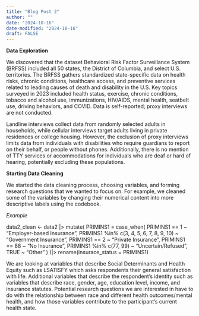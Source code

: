 ```yaml
---
title: "Blog Post 2"
author: ""
date: "2024-10-16"
date-modified: "2024-10-16"
draft: FALSE
---
```


**Data Exploration**

We discovered that the dataset Behavioral Risk Factor Surveillance System (BRFSS) included all 50 states, the District of Columbia, and select U.S. territories. The BRFSS gathers standardized state-specific data on health risks, chronic conditions, healthcare access, and preventive services related to leading causes of death and disability in the U.S. Key topics surveyed in 2023 included health status, exercise, chronic conditions, tobacco and alcohol use, immunizations, HIV/AIDS, mental health, seatbelt use, driving behaviors, and COVID. Data is self-reported; proxy interviews are not conducted.

Landline interviews collect data from randomly selected adults in households, while cellular interviews target adults living in private residences or college housing. However, the exclusion of proxy interviews limits data from individuals with disabilities who require guardians to report on their behalf, or people without phones. Additionally, there is no mention of TTY services or accommodations for individuals who are deaf or hard of hearing, potentially excluding these populations.

**Starting Data Cleaning**

 We started the data cleaning process, choosing variables, and forming research questions that we wanted to focus on. For example, we cleaned some of the variables by changing their numerical content into more descriptive labels using the codebook. 

*Example*

data2_clean <- data2 |>
  mutate(
    PRIMINS1 = case_when(
      PRIMINS1 == 1 ~ "Employer-based Insurance",
      PRIMINS1 %in% c(3, 4, 5, 6, 7, 8, 9, 10) ~ "Government Insurance", 
      PRIMINS1 == 2 ~ "Private Insurance", 
      PRIMINS1 == 88 ~ "No Insurance", 
      PRIMINS1 %in% c(77, 99) ~ "Uncertain/Refused", 
      TRUE ~ "Other"
    )
  )|>
  rename(insurace_status = PRIMINS1)

  
We are looking at variables that describe Social Determinants and Health Equity such as LSATISFY which asks respondents their general satisfaction with life.  Additional variables that describe the respondent's identity such as variables that describe race, gender, age, education level, income, and insurance statutes. Potential research questions we are interested in have to do with the relationship between race and different health outcomes/mental health, and how those variables contribute to the participant’s current health state.

